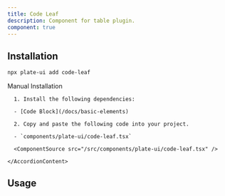 ```yaml
---
title: Code Leaf
description: Component for table plugin.
component: true
---
```


[//]: # (<ComponentExample src="/src/components/examples/PlaygroundDemo.tsx">)
[//]: # (  <PlaygroundDemo />)
[//]: # (</ComponentExample>)

## Installation

```bash
npx plate-ui add code-leaf
```

<Accordion type="single" collapsible>
  <AccordionItem value="manual-installation">
    <AccordionTrigger>Manual Installation</AccordionTrigger>
    <AccordionContent>

      1. Install the following dependencies:

      - [Code Block](/docs/basic-elements)

      2. Copy and paste the following code into your project.

      - `components/plate-ui/code-leaf.tsx`

      <ComponentSource src="/src/components/plate-ui/code-leaf.tsx" />

    </AccordionContent>

  </AccordionItem>
</Accordion>

## Usage

```tsx

```

```tsx

```
